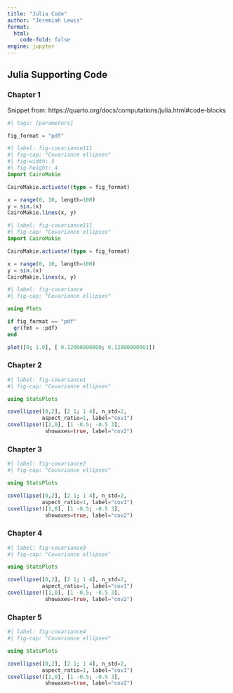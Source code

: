 ```yaml
---
title: "Julia Code"
author: "Jeremiah Lewis"
format:
  html:
    code-fold: false
engine: jupyter
---
```


## Julia Supporting Code

### Chapter 1 {#sec-ch-1-jl}

Snippet from: https://quarto.org/docs/computations/julia.html#code-blocks

```julia
#| tags: [parameters]

fig_format = "pdf"
```

```julia
#| label: fig-covariance111
#| fig-cap: "Covariance ellipses"
#| fig-width: 5
#| fig-height: 4
import CairoMakie

CairoMakie.activate!(type = fig_format)

x = range(0, 10, length=100)
y = sin.(x)
CairoMakie.lines(x, y)
```


```julia
#| label: fig-covariance111
#| fig-cap: "Covariance ellipses"
import CairoMakie

CairoMakie.activate!(type = fig_format)

x = range(0, 10, length=100)
y = sin.(x)
CairoMakie.lines(x, y)
```

```julia
#| label: fig-covariance
#| fig-cap: "Covariance ellipses"

using Plots

if fig_format == "pdf"
  gr(fmt = :pdf)
end

plot([0; 1.0], [ 0.12000000000; 0.12000000003])
```

### Chapter 2

```julia
#| label: fig-covariance1
#| fig-cap: "Covariance ellipses"

using StatsPlots

covellipse([0,2], [2 1; 1 4], n_std=2, 
           aspect_ratio=1, label="cov1")
covellipse!([1,0], [1 -0.5; -0.5 3], 
            showaxes=true, label="cov2")
```

### Chapter 3

```julia
#| label: fig-covariance2
#| fig-cap: "Covariance ellipses"

using StatsPlots

covellipse([0,2], [2 1; 1 4], n_std=2, 
           aspect_ratio=1, label="cov1")
covellipse!([1,0], [1 -0.5; -0.5 3], 
            showaxes=true, label="cov2")
```

### Chapter 4

```julia
#| label: fig-covariance3
#| fig-cap: "Covariance ellipses"

using StatsPlots

covellipse([0,2], [2 1; 1 4], n_std=2, 
           aspect_ratio=1, label="cov1")
covellipse!([1,0], [1 -0.5; -0.5 3], 
            showaxes=true, label="cov2")
```

### Chapter 5

```julia
#| label: fig-covariance4
#| fig-cap: "Covariance ellipses"

using StatsPlots

covellipse([0,2], [2 1; 1 4], n_std=2, 
           aspect_ratio=1, label="cov1")
covellipse!([1,0], [1 -0.5; -0.5 3], 
            showaxes=true, label="cov2")
```
